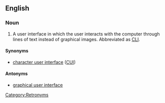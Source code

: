 ==English==
{{wikipedia}}

===Noun===
{{en-noun|sg=[[command line]] [[interface]]}}

# A user interface in which the user interacts with the computer through lines of text instead of graphical images.  Abbreviated as [[CLI]].

====Synonyms====
* [[character user interface]] ([[CUI]])

====Antonyms====
* [[graphical user interface]]

[[Category:Retronyms]]